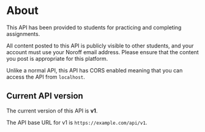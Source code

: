 # About

This API has been provided to students for practicing and completing assignments. 

All content posted to this API is publicly visible to other students, and your account must use your Noroff email address. Please ensure that the content you post is appropriate for this platform.

Unlike a normal API, this API has CORS enabled meaning that you can access the API from `localhost`.

## Current API version

The current version of this API is **v1**.

The API base URL for v1 is `https://example.com/api/v1`.
